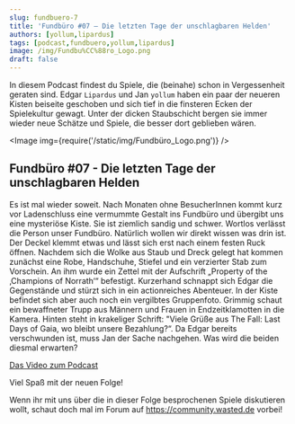 ---
slug: fundbuero-7
title: 'Fundbüro #07 – Die letzten Tage der unschlagbaren Helden'
authors: [yollum,lipardus]
tags: [podcast,fundbuero,yollum,lipardus]
image: /img/Fundbu%CC%88ro_Logo.png
draft: false
---


In diesem Podcast findest du Spiele, die (beinahe) schon in Vergessenheit geraten sind.
Edgar `Lipardus` und Jan `yollum` haben ein paar der neueren Kisten beiseite geschoben und sich tief in die finsteren Ecken der Spielekultur gewagt.
Unter der dicken Staubschicht bergen sie immer wieder neue Schätze und Spiele, die besser dort geblieben wären.

<Image img={require('/static/img/Fundbüro_Logo.png')} />

<!--truncate-->

## Fundbüro #07 - Die letzten Tage der unschlagbaren Helden

Es ist mal wieder soweit. Nach Monaten ohne BesucherInnen kommt kurz vor Ladenschluss eine vermummte Gestalt ins Fundbüro und übergibt uns eine mysteriöse Kiste. Sie ist ziemlich sandig und schwer. Wortlos verlässt die Person unser Fundbüro. Natürlich wollen wir direkt wissen was drin ist. Der Deckel klemmt etwas und lässt sich erst nach einem festen Ruck öffnen. Nachdem sich die Wolke aus Staub und Dreck gelegt hat kommen zunächst eine Robe, Handschuhe, Stiefel und ein verzierter Stab zum Vorschein. An ihm wurde ein Zettel mit der Aufschrift „Property of the ‚Champions of Norrath‘“ befestigt. Kurzerhand schnappt sich Edgar die Gegenstände und stürzt sich in ein actionreiches Abenteuer. In der Kiste befindet sich aber auch noch ein vergilbtes Gruppenfoto. Grimmig schaut ein bewaffneter Trupp aus Männern und Frauen in Endzeitklamotten in die Kamera. Hinten steht in krakeliger Schrift: "Viele Grüße aus The Fall: Last Days of Gaia, wo bleibt unsere Bezahlung?“. Da Edgar bereits verschwunden ist, muss Jan der Sache nachgehen. Was wird die beiden diesmal erwarten? 


[Das Video zum Podcast](https://www.youtube.com/watch?v=-sycFR-v_9E)

Viel Spaß mit der neuen Folge!

Wenn ihr mit uns über die in dieser Folge besprochenen Spiele diskutieren wollt, schaut doch mal im Forum auf https://community.wasted.de vorbei!

<ReactPlayer
    width="100%"
    height="50px"
    controls
    url='https://m10z.picnotes.de/Fundbuero/Fundbuero_007.mp3'
/>
